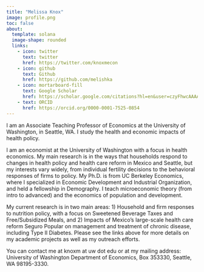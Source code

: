 ```yaml
---
title: "Melissa Knox"
image: profile.png
toc: false
about:
  template: solana
  image-shape: rounded
  links:
    - icon: twitter
      text: twitter
      href: https://twitter.com/knoxmecon
    - icon: github
      text: Github
      href: https://github.com/melishka
    - icon: mortarboard-fill
      text: Google Scholar
      href: https://scholar.google.com/citations?hl=en&user=czyFhwcAAAAJ&inst=3314740922994165868
    - text: ORCID
      href: https://orcid.org/0000-0001-7525-0854
---
```


I am an Associate Teaching Professor of Economics at the University of Washington, in Seattle, WA. I study the health and economic impacts of health policy.

I am an economist at the University of Washington with a focus in health economics. My main research is in the ways that households respond to changes in health policy and health care reform in Mexico and Seattle, but my interests vary widely, from individual fertility decisions to the behavioral responses of firms to policy. My Ph.D. is from UC Berkeley Economics, where I specialized in Economic Development and Industrial Organization, and held a fellowship in Demography. I teach microeconomic theory (from intro to advanced) and the economics of population and development.

My current research is in two main areas: 1) Household and firm responses to nutrition policy, with a focus on Sweetened Beverage Taxes and Free/Subsidized Meals, and 2) Impacts of Mexico’s large-scale health care reform Seguro Popular on management and treatment of chronic disease, including Type II Diabetes. Please see the links above for more details on my academic projects as well as my outreach efforts.

You can contact me at knoxm at uw dot edu or at my mailing address: University of Washington Department of Economics, Box 353330, Seattle, WA 98195-3330.
